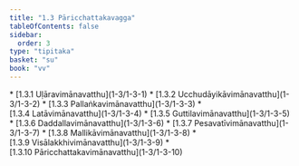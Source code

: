```yaml
---
title: "1.3 Pāricchattakavagga"
tableOfContents: false
sidebar:
  order: 3
type: "tipitaka"
basket: "su"
book: "vv"
---
```



<DynamicBreadcrumb />



<TableOfContents book="vv" section="1.3">
* [1.3.1 Uḷāravimānavatthu](1-3/1-3-1)
* [1.3.2 Ucchudāyikāvimānavatthu](1-3/1-3-2)
* [1.3.3 Pallaṅkavimānavatthu](1-3/1-3-3)
* [1.3.4 Latāvimānavatthu](1-3/1-3-4)
* [1.3.5 Guttilavimānavatthu](1-3/1-3-5)
* [1.3.6 Daddallavimānavatthu](1-3/1-3-6)
* [1.3.7 Pesavatīvimānavatthu](1-3/1-3-7)
* [1.3.8 Mallikāvimānavatthu](1-3/1-3-8)
* [1.3.9 Visālakkhivimānavatthu](1-3/1-3-9)
* [1.3.10 Pāricchattakavimānavatthu](1-3/1-3-10)
</TableOfContents>